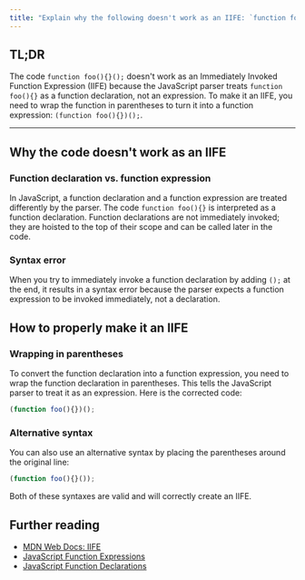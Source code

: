 ```yaml
---
title: "Explain why the following doesn't work as an IIFE: `function foo(){}();`. What needs to be changed to properly make it an IIFE?"
---
```


## TL;DR

The code `function foo(){}();` doesn't work as an Immediately Invoked Function Expression (IIFE) because the JavaScript parser treats `function foo(){}` as a function declaration, not an expression. To make it an IIFE, you need to wrap the function in parentheses to turn it into a function expression: `(function foo(){})();`.

---

## Why the code doesn't work as an IIFE

### Function declaration vs. function expression

In JavaScript, a function declaration and a function expression are treated differently by the parser. The code `function foo(){}` is interpreted as a function declaration. Function declarations are not immediately invoked; they are hoisted to the top of their scope and can be called later in the code.

### Syntax error

When you try to immediately invoke a function declaration by adding `();` at the end, it results in a syntax error because the parser expects a function expression to be invoked immediately, not a declaration.

## How to properly make it an IIFE

### Wrapping in parentheses

To convert the function declaration into a function expression, you need to wrap the function declaration in parentheses. This tells the JavaScript parser to treat it as an expression. Here is the corrected code:

```javascript
(function foo(){})();
```

### Alternative syntax

You can also use an alternative syntax by placing the parentheses around the original line:

```javascript
(function foo(){}());
```

Both of these syntaxes are valid and will correctly create an IIFE.

## Further reading

- [MDN Web Docs: IIFE](https://developer.mozilla.org/en-US/docs/Glossary/IIFE)
- [JavaScript Function Expressions](https://developer.mozilla.org/en-US/docs/Web/JavaScript/Reference/Operators/function)
- [JavaScript Function Declarations](https://developer.mozilla.org/en-US/docs/Web/JavaScript/Reference/Statements/function)
